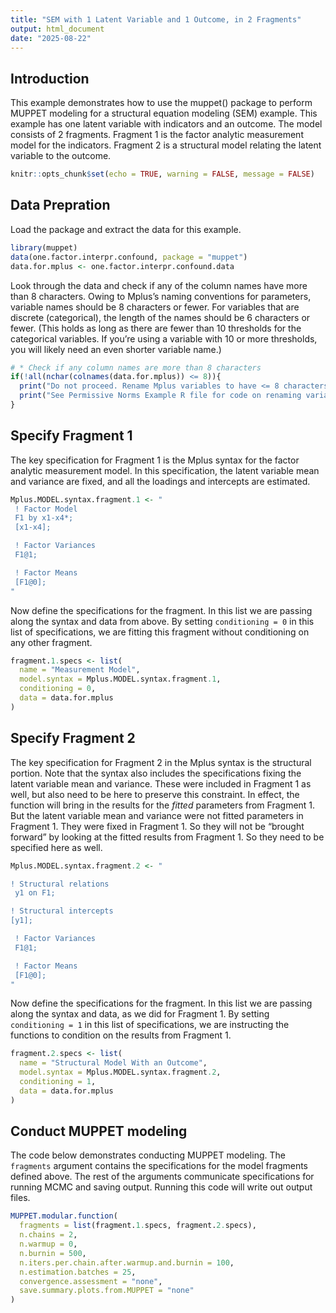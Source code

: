 ```yaml
---
title: "SEM with 1 Latent Variable and 1 Outcome, in 2 Fragments"
output: html_document
date: "2025-08-22"
---
```


## Introduction

This example demonstrates how to use the muppet() package to perform MUPPET modeling for a structural equation modeling (SEM) example. This example has one latent variable with indicators and an outcome. The model consists of 2 fragments. Fragment 1 is the factor analytic measurement model for the indicators. Fragment 2 is a structural model relating the latent variable to the outcome. 


```r
knitr::opts_chunk$set(echo = TRUE, warning = FALSE, message = FALSE)
```


## Data Prepration

Load the package and extract the data for this example. 

```r
library(muppet)
data(one.factor.interpr.confound, package = "muppet")
data.for.mplus <- one.factor.interpr.confound.data
```

Look through the data and check if any of the column names have more than 8 characters. Owing to Mplus's naming conventions for parameters, variable names should be 8 characters or fewer. For variables that are discrete (categorical), the length of the names should be 6 characters or fewer. (This holds as long as there are fewer than 10 thresholds for the categorical variables. If you're using a variable with 10 or more thresholds, you will likely need an even shorter variable name.)


```r
# * Check if any column names are more than 8 characters
if(!all(nchar(colnames(data.for.mplus)) <= 8)){
  print("Do not proceed. Rename Mplus variables to have <= 8 characters")
  print("See Permissive Norms Example R file for code on renaming variables")
}
```


## Specify Fragment 1

The key specification for Fragment 1 is the Mplus syntax for the factor analytic measurement model. In this specification, the latent variable mean and variance are fixed, and all the loadings and intercepts are estimated. 


```r
Mplus.MODEL.syntax.fragment.1 <- "
 ! Factor Model
 F1 by x1-x4*;
 [x1-x4];

 ! Factor Variances
 F1@1;

 ! Factor Means
 [F1@0];
"
```


Now define the specifications for the fragment. In this list we are passing along the syntax and data from above. By setting `conditioning = 0` in this list of specifications, we are fitting this fragment without conditioning on any other fragment. 

```r
fragment.1.specs <- list(
  name = "Measurement Model",
  model.syntax = Mplus.MODEL.syntax.fragment.1,
  conditioning = 0,
  data = data.for.mplus
)
```



## Specify Fragment 2

The key specification for Fragment 2 in the Mplus syntax is the structural portion. Note that the syntax also includes the specifications fixing the latent variable mean and variance. These were included in Fragment 1 as well, but also need to be here to preserve this constraint. In effect, the function will bring in the results for the *fitted* parameters from Fragment 1. But the latent variable mean and variance were not fitted parameters in Fragment 1. They were fixed in Fragment 1. So they will not be "brought forward" by looking at the fitted results from Fragment 1. So they need to be specified here as well. 


```r
Mplus.MODEL.syntax.fragment.2 <- "

! Structural relations
 y1 on F1;

! Structural intercepts
[y1];

 ! Factor Variances
 F1@1;

 ! Factor Means
 [F1@0];
"
```

Now define the specifications for the fragment. In this list we are passing along the syntax and data, as we did for Fragment 1. By setting `conditioning = 1` in this list of specifications, we are instructing the functions to condition on the results from Fragment 1. 

```r
fragment.2.specs <- list(
  name = "Structural Model With an Outcome",
  model.syntax = Mplus.MODEL.syntax.fragment.2,
  conditioning = 1,
  data = data.for.mplus
)
```

## Conduct MUPPET modeling

The code below demonstrates conducting MUPPET modeling. The `fragments` argument contains the specifications for the model fragments defined above. The rest of the arguments communicate specifications for running MCMC and saving output. Running this code will write out output files.


```r
MUPPET.modular.function(
  fragments = list(fragment.1.specs, fragment.2.specs),
  n.chains = 2,
  n.warmup = 0,
  n.burnin = 500,
  n.iters.per.chain.after.warmup.and.burnin = 100,
  n.estimation.batches = 25,
  convergence.assessment = "none",
  save.summary.plots.from.MUPPET = "none"
)
```
